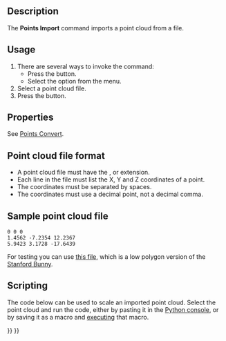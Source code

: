 <languages/>

{{Docnav
|
|[[Points_Export|Export]]
|[[Points_Workbench|Points]]
|IconL=
|IconR=Points_Export.svg
|IconC=Workbench_Points.svg
}}

{{GuiCommand
|Name=Points Import
|MenuLocation=Points → Import points...
|Workbenches=[[Points_Workbench|Points]]
|SeeAlso=[[Import_Export|Import Export]]
}}

==Description==

The '''Points Import''' command imports a point cloud from a file.

==Usage==

# There are several ways to invoke the command:
#* Press the {{Button|[[Image:Points_Import.svg|16px]] [[Points_Import|Import Points...]]}} button.
#* Select the {{MenuCommand|Points → [[Image:Points_Import.svg|16px]] Import Points...}} option from the menu.
# Select a point cloud file.
# Press the {{Button|Open}} button.

==Properties==

See [[Points_Convert|Points Convert]].

==Point cloud file format==

* A point cloud file must have the {{FileName|.asc}}, {{FileName|.pcd}} or {{FileName|.ply}} extension.
* Each line in the file must list the X, Y and Z coordinates of a point.
* The coordinates must be separated by spaces.
* The coordinates must use a decimal point, not a decimal comma.

==Sample point cloud file==

 0 0 0
 1.4562 -7.2354 12.2367
 5.9423 3.1728 -17.6439

For testing you can use [https://raw.githubusercontent.com/FreeCAD/Examples/master/Point_cloud_ExampleFiles/PointCloud-Data_Stanford-Bunny.asc this file], which is a low polygon version of the [http://graphics.stanford.edu/data/3Dscanrep/ Stanford Bunny].

==Scripting==

The code below can be used to scale an imported point cloud. Select the point cloud and run the code, either by pasting it in the [[Python_console|Python console]], or by saving it as a macro and [[Std_DlgMacroExecute|executing]] that macro.

{{Code|code=
from PySide import QtWidgets
import FreeCAD as App
import FreeCADGui as Gui

def scale_points(obj, scale_x, scale_y, scale_z):
    mtx = App.Matrix()
    mtx.scale(scale_x, scale_y, scale_z)
    pts = obj.Points.copy()
    pts.transformGeometry(mtx)
    obj.Points = pts
    App.ActiveDocument.recompute()

if Gui.Selection.getSelection():
    obj = Gui.Selection.getSelection()[0]
    if obj.isDerivedFrom("Points::Feature"):
        scale, ok = QtWidgets.QInputDialog.getDouble(
            None,
            "Scale point cloud",
            "Scale:",
            value=1.0,
            decimals=6
        )
        if ok:
            scale_points(obj, scale, scale, scale)
}}


{{Docnav
|
|[[Points_Export|Export]]
|[[Points_Workbench|Points]]
|IconL=
|IconR=Points_Export.svg
|IconC=Workbench_Points.svg
}}

{{Points Tools navi{{#translation:}}}}
{{Userdocnavi{{#translation:}}}}